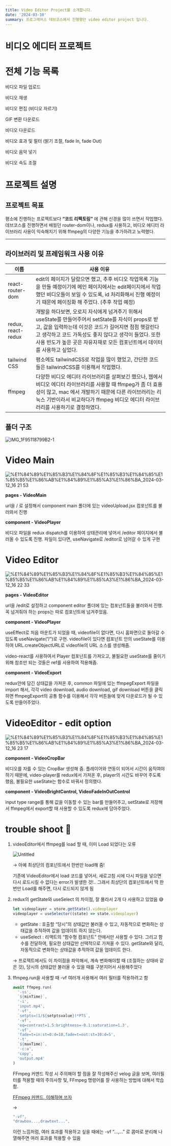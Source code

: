 ```yaml
---
title: Video Editor Project를 소개합니다.
date: '2024-03-10'
summary: 프로그래머스 데브코스에서 진행했던 video editor project 입니다.
---
```


# 비디오 에디터 프로젝트

# 전체 기능 목록

비디오 파일 업로드

비디오 재생

비디오 편집 (비디오 자르기)

GIF 변환 다운로드

비디오 다운로드

비디오 효과 및 필터 (밝기 조절, fade In, fade Out)

비디오 음악 넣기

비디오 속도 조절

# 프로젝트 설명

## 프로젝트 목표

평소에 진행하는 프로젝트보다 **“코드 리팩토링”** 에 관해 신경을 많이 쓰면서 작업했다. 데브코스를 진행하면서 배웠던 router-dom이나, redux를 사용하고, 비디오 에디터 라이브러리 사용이 익숙해지기 위해 ffmpeg의 다양한 기능을 추가하려고 노력했다.

---

## 라이브러리 및 프레임워크 사용 이유

| 이름               | 사용 이유                                                                                                                                                                                                                                                                                           |
| ------------------ | --------------------------------------------------------------------------------------------------------------------------------------------------------------------------------------------------------------------------------------------------------------------------------------------------- |
| react-router-dom   | edit의 페이지가 달랐으면 했고, 추후 비디오 작업목록 기능을 만들 예정이기에 메인 페이지에서는 edit페이지에서 작업했던 비디오들이 보일 수 있도록, id 처리화해서 진행 예정이기 때문에 페이징화 해 주었다. (추후 작업 예정)                                                                             |
| redux, react-redux | 개발을 하다보면, 오로지 자식에게 넘겨주기 위해서 useState를 만들어주어서 setState를 자식이 props로 받고, 값을 입력하는데 이것은 코드가 길어지면 점점 헷갈린다고 생각하고 코드 가독성도 좋지 않다고 생각이 들었다. 또한 사용 빈도가 높은 곳은 자유자재로 모든 컴포넌트에서 데이터를 사용하고 싶었다. |
| tailwind CSS       | 평소에도 tailwindCSS로 작업을 많이 했었고, 간단한 코드들은 tailwindCSS를 이용해서 작업했다.                                                                                                                                                                                                         |
| ffmpeg             | 다양한 비디오 에디터 라이브러리를 살펴보긴 했으나, 웹에서 비디오 에디터 라이브러리를 사용할 때 ffmpeg가 좀 더 효용성이 많고, mac 에서 개발하기 때문에 다른 라이브러리는 리눅스 기반이라서 비교하다가 ffmpeg 비디오 에디터 라이브러리를 사용하기로 결정하였다.                                       |

## 폴더 구조

![IMG_1F95118799B2-1](https://github.com/murramge/video_editor_project/assets/60298173/4be28156-a213-450e-9ca6-1fd269781056)

# **Video Main**

![%E1%84%89%E1%85%B3%E1%84%8F%E1%85%B3%E1%84%85%E1%85%B5%E1%86%AB%E1%84%89%E1%85%A3%E1%86%BA_2024-03-12_16 21 53](https://github.com/murramge/video_editor_project/assets/60298173/ae5207d7-0f34-4b2b-8422-4e484b730754)

**pages - VideoMain**

url을 / 로 설정해서 component main 폴더에 있는 videoUpload.jsx 컴포넌트를 불러와서 진행

**component - VideoPlayer**

비디오 파일을 redux dispatch를 이용하여 상태관리에 넣어서 /editor 페이지에서 불러올 수 있도록 진행. 파일이 있다면, useNavigate로 /editor로 넘어갈 수 있게 구현

# **Video Editor**

![%E1%84%89%E1%85%B3%E1%84%8F%E1%85%B3%E1%84%85%E1%85%B5%E1%86%AB%E1%84%89%E1%85%A3%E1%86%BA_2024-03-12_16 22 33](https://github.com/murramge/video_editor_project/assets/60298173/3fd6dcbf-4df5-4fe5-9089-71a72a57c678)

**pages - VideoEditor**

url을 /edit로 설정하고 component editor 폴더에 있는 컴포넌트들을 불러와서 진행. 꼭 넘겨줘야 하는 props는 따로 컴포넌트에 넘겨주었음.

**component - VideoPlayer**

useEffect로 처음 마운트가 되었을 때, videofile이 없다면, 다시 홈화면으로 돌아갈 수 있도록 useNavigate(”/”)로 구현. videofile이 있다면 컴포넌트 안의 useState를 이용하여 URL.createObjectURL로 videofile의 URL 소스를 생성해줌.

video-react를 사용하여서 Player 컴포넌트를 가져오고, 불필요한 useState를 줄이기 위해 참조만 되는 것들은 ref를 사용하여 적용해줌.

**component - VideoExport**

redux안에 담긴 상태값을 가져온 후, common 파일에 있는 ffmpegExport 파일을 import 해서, 각각 video download, audio download, gif download 버튼을 클릭하면 ffmpegExport의 공통 함수를 이용해서 각각 버튼들에 맞게 다운로드가 될 수 있도록 만들어주었다.

# **VideoEditor - edit option**

![%E1%84%89%E1%85%B3%E1%84%8F%E1%85%B3%E1%84%85%E1%85%B5%E1%86%AB%E1%84%89%E1%85%A3%E1%86%BA_2024-03-12_16 23 17](https://github.com/murramge/video_editor_project/assets/60298173/99457a1e-c97f-4aac-93a2-be5947f80dea)

**component - VideoCropBar**

비디오를 자를 수 있는 CropBar 생성해 줌. 플레이어와 연동이 되어서 시간이 움직여야 하기 때문에, video-player를 redux에서 가져온 후, player의 시간도 바꾸어 주도록 했음, 불필요한 useState는 함수로 바꿔서 정의했다.

**component - VideoBrightControl, VideoFadeInOutControl**

input type range를 통해 값을 이동할 수 있는 bar를 만들어주고, setState로 저장해서 ffmpeg에서 export할 때 사용할 수 있도록 redux에 담아주었다.

# trouble shoot 🎯

1. videoEditor에서 ffmpeg를 load 할 때, 이미 Load 되었다는 오류

   ![Untitled](https://github.com/murramge/video_editor_project/assets/60298173/5084aadf-54ed-4ece-b2ea-0af9d5067715)

   → 아예 최상단의 컴포넌트에서 한번만 load해 줌!

   기존에 VideoEditor에서 load 코드를 넣어서, 새로고침 시에 다시 파일을 넣으면 다시 로드시킬 수 없다는 error가 발생한 것!.. 그래서 최상단의 컴포넌트에서 딱 한 번만 Load를 해주면, 다시 로드되지 않게 됨

2. redux의 getState와 useSelect 의 차이점, 잘 몰라서 2개 다 사용하고 있었음 😅

   ```jsx
   let videoplayer = store.getState().videoplayer
   videoplayer = useSelector((state) => state.videoplayer)
   ```

   - getState : 호출할 “당시”의 상태값만 불러올 수 있고, 자동적으로 변화하는 상태값을 추적하여 값을 업데이트 하지 않는다.
   - useSelect : 리액트의 “함수형 컴포넌트” 안에서만 사용할 수 있다. 그리고 함수를 전달하여, 필요한 상태값만 선택적으로 가져올 수 있다. getState와 달리, 자동적으로 변화하는 상태값을 추적하여 값을 업데이트 한다.

   → 프로젝트에서도 이 차이점을 파악해서, 계속 변화해야할 때 (조절하는 상태바 같은 것), 당시의 상태값만 불러올 수 있을 때를 구분지어서 사용해주었다

3. ffmpeg.run을 사용할 때 -vf 여러개 사용해서 여러 필터를 적용하려고 함

   ```jsx
   await ffmpeg.run(
     '-ss',
     `${minTime}`,
     '-i',
     'input.mp4',
     '-vf',
     `setpts=(1/${setptsvalue})*PTS`,
     '-vf',
     'eq=contrast=1.5:brightness=-0.1:saturation=1.3',
     '-vf',
     'fade=t=in:st=0:d=10,fade=t=out:st=10:d=5',
     '-t',
     `${maxTime}`,
     '-c:a',
     'copy',
     'output.mp4'
   )
   ```

   FFmpeg 커맨드 작성 시 주의해야 할 점을 잘 작성해주신 velog 글을 보며, 여러필터를 적용할 때의 주의사항 및, FFmpeg 명령어를 잘 사용하는 방법에 대해서 학습함.

   [FFmpeg 커맨드, 이해하며 쓰자](https://velog.io/@yukimiau/FFmpeg-커맨드-작성시-기억해야할-주의사항들)

   →

   ```jsx
   "-vf",
   "drawbox...,drawtext...",
   ```

   이런 느낌처럼, 여러 효과를 적용하고 싶을 때에는 -vf “…,…” 로 콤마로 분리해 나열해주면 여러 효과를 적용할 수 있음
